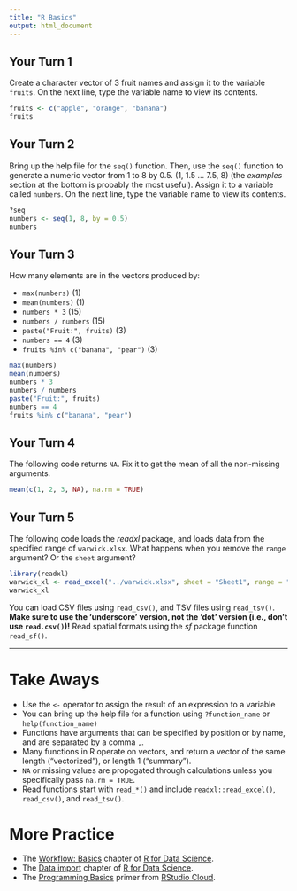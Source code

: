 ```yaml
---
title: "R Basics"
output: html_document
---
```


## Your Turn 1

Create a character vector of 3 fruit names and assign it to the variable `fruits`. On the next line, type the variable name to view its contents.

```r
fruits <- c("apple", "orange", "banana")
fruits
```

## Your Turn 2

Bring up the help file for the `seq()` function. Then, use the `seq()` function to generate a numeric vector from 1 to 8 by 0.5. (1, 1.5 ... 7.5, 8) (the _examples_ section at the bottom is probably the most useful). Assign it to a variable called `numbers`. On the next line, type the variable name to view its contents.

```r
?seq
numbers <- seq(1, 8, by = 0.5)
numbers
```

## Your Turn 3

How many elements are in the vectors produced by:

- `max(numbers)` (1)
- `mean(numbers)` (1)
- `numbers * 3` (15)
- `numbers / numbers` (15)
- `paste("Fruit:", fruits)` (3)
- `numbers == 4` (3)
- `fruits %in% c("banana", "pear")` (3)

```r
max(numbers)
mean(numbers)
numbers * 3
numbers / numbers
paste("Fruit:", fruits)
numbers == 4
fruits %in% c("banana", "pear")
```

## Your Turn 4

The following code returns `NA`. Fix it to get the mean of all the non-missing arguments.

```r
mean(c(1, 2, 3, NA), na.rm = TRUE)
```

## Your Turn 5

The following code loads the _readxl_ package, and loads data from the specified range of `warwick.xlsx`. What happens when you remove the `range` argument? Or the `sheet` argument?

```r
library(readxl)
warwick_xl <- read_excel("../warwick.xlsx", sheet = "Sheet1", range = "A1:AR1845")
warwick_xl
```

You can load CSV files using `read_csv()`, and TSV files using `read_tsv()`. __Make sure to use the 'underscore' version, not the 'dot' version (i.e., don't use `read.csv()`)!__ Read spatial formats using the _sf_ package function `read_sf()`.

***

# Take Aways

- Use the `<-` operator to assign the result of an expression to a variable
- You can bring up the help file for a function using `?function_name` or `help(function_name)`
- Functions have arguments that can be specified by position or by name, and are separated by a comma `,`.
- Many functions in R operate on vectors, and return a vector of the same length ("vectorized"), or length 1 ("summary").
- `NA` or missing values are propogated through calculations unless you specifically pass `na.rm = TRUE`.
- Read functions start with `read_*()` and include `readxl::read_excel()`, `read_csv()`, and `read_tsv()`.

# More Practice

- The [Workflow: Basics](https://r4ds.had.co.nz/workflow-basics.html) chapter of [R for Data Science](https://r4ds.had.co.nz).
- The [Data import](https://r4ds.had.co.nz/data-import.html) chapter of [R for Data Science](https://r4ds.had.co.nz).
- The [Programming Basics](https://rstudio.cloud/learn/primers/1.2) primer from [RStudio Cloud](https://rstudio.cloud/).
